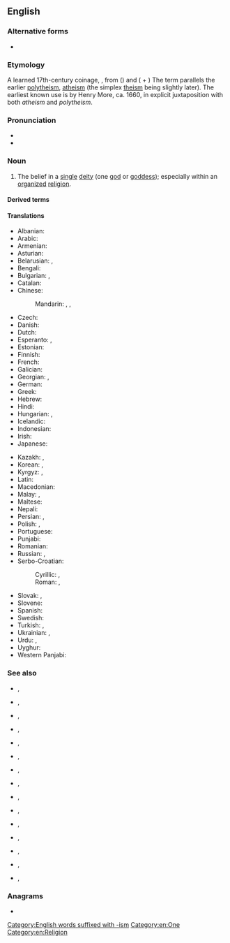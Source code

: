 {{also|mono-theism|mono theism}}
{{wikipedia}}
{{wikiquote}}
==English==

===Alternative forms===
* {{alter|en|mono-theism}}

===Etymology===
A learned 17th-century coinage, {{af|en|mono-|theism}}, from ({{m|grc|μονός|t=one}}) and ({{m|grc|θεός|t=god, [[deity]]}} + {{m|grc|-ισμός}}) The term parallels the earlier [[polytheism]], [[atheism]] (the simplex [[theism]] being slightly later).
The earliest known use is by Henry More, ca. 1660, in explicit juxtaposition with both ''atheism'' and ''polytheism''.

===Pronunciation===
* {{IPA|en|/ˌmɑnoʊ̯ˈθiɪzm̩/}}
* {{audio|en|en-us-monotheism.ogg|Audio (US)}}

===Noun===
{{en-noun|~}}

# The belief in a [[single]] [[deity]] (one [[god]] or [[goddess]]); especially within an [[organize]]d [[religion]].

====Derived terms====
{{col4|en
|{{l|en|alethomonotheism}}, {{l|en|Alethomonotheism}}
|{{l|en|aletho-monotheism}}, {{l|en|Aletho-monotheism}}
|{{l|en|postmonotheism}}, {{l|en|Postmonotheism}}
|{{l|en|post-monotheism}}, {{l|en|Post-monotheism}}
|{{l|en|premonotheism}}, {{l|en|Premonotheism}}
|{{l|en|pre-monotheism}}, {{l|en|Pre-monotheism}}
|{{l|en|protomonotheism}}, {{l|en|Protomonotheism}}
|{{l|en|proto-monotheism}}, {{l|en|Proto-monotheism}}
|{{l|en|pseudomonotheism}}, {{l|en|Pseudomonotheism}}
|{{l|en|pseudo-monotheism}}, {{l|en|Pseudo-monotheism}}
}}

====Translations====
{{trans-top|belief in one God}}
* Albanian: {{t|sq|monoteizmi|?}}
* Arabic: {{t|ar|تَوْحِيد|m}}
* Armenian: {{t-needed|hy}}
* Asturian: {{t+|ast|monoteísmu|m}}
* Belarusian: {{t|be|монатэі́зм|m}}, {{t|be|адзінабо́жжа|n}}
* Bengali: {{t|bn|একেশ্বরবাদ}}
* Bulgarian: {{t|bg|монотеи́зъм|m}}, {{t|bg|единобо́жие|n}}
* Catalan: {{t|ca|monoteisme|m}}
* Chinese:
*: Mandarin: {{t+|cmn|一神教|tr=yīshénjiào}}, {{t+|cmn|一神論}}, {{t+|cmn|一神论|tr=yīshénlùn}}
* Czech: {{t|cs|monoteismus|m}}
* Danish: {{t+|da|monoteisme|c}}
* Dutch: {{t+|nl|monotheïsme|n}}
* Esperanto: {{t|eo|monoteismo}}, {{t|eo|unudiismo}}
* Estonian: {{t|et|monoteism}}
* Finnish: {{t+|fi|monoteismi}}
* French: {{t+|fr|monothéisme|m}}
* Galician: {{t+|gl|monoteísmo|m}}
* Georgian: {{t|ka|მონოთეიზმი}}, {{t|ka|ერთღმერთიანობა}}
* German: {{t+|de|Monotheismus|m}}
* Greek: {{t+|el|μονοθεϊσμός|m}}
* Hebrew: {{t|he|מוֹנוֹתֵאִיזְם|m|tr=monote'izm}}
* Hindi: {{t+|hi|एकेश्वरवाद|m}}
* Hungarian: {{t+|hu|egyistenhit}}, {{t+|hu|monoteizmus}}
* Icelandic: {{t|is|eingyðistrú|f}}
* Indonesian: {{t+|id|monoteisme}}
* Irish: {{t|ga|aondiachas|m}}
* Japanese: {{t+|ja|一神教|tr=いっしんきょう, isshinkyō}}
{{trans-mid}}
* Kazakh: {{t|kk|бірқұдайлық}}, {{t|kk|біртәңірлік}}
* Korean: {{t+|ko|일신교(一神教)}} {{qualifier|in a specific faith}}, {{t|ko|일신론(一神論)|tr=ilsinnon}} {{qualifier|general}}
* Kyrgyz: {{t|ky|биркудайчылык}}, {{t|ky|биртеңирчилик}}
* Latin: {{t|la|monotheïsmus|m}}
* Macedonian: {{t|mk|монотеизам|m}}
* Malay: {{t+|ms|monoteisme}}, {{t|ms|tauhid}} {{qualifier|Islam}}
* Maltese: {{t|mt|monoteiżmu|m}}
* Nepali: {{t+|ne|एकेश्वरवाद}}
* Persian: {{t|fa|یکتاپرستی|tr=yektâparasti}}, {{t+|fa|توحید|tr=towhid}}
* Polish: {{t+|pl|monoteizm|m-in}}, {{t+|pl|jedynobóstwo|n}}
* Portuguese: {{t+|pt|monoteísmo|m}}
* Punjabi: {{t+|pa|ਅਦਵੈਤਵਾਦ|m}}
* Romanian: {{t+|ro|monoteism|n}}
* Russian: {{t+|ru|монотеи́зм|m|tr=monotɛízm}}, {{t+|ru|единобо́жие|n}}
* Serbo-Croatian:
*: Cyrillic: {{t|sh|монотеѝзам|m}}, {{t|sh|једно̀боштво|n}}
*: Roman: {{t+|sh|monoteìzam|m}}, {{t+|sh|jednòboštvo|n}}
* Slovak: {{t+|sk|monoteizmus|m}}, {{t|sk|jednobožstvo|n}}
* Slovene: {{t+|sl|monoteizem|m}}
* Spanish: {{t+|es|monoteísmo|m}}
* Swedish: {{t+|sv|monoteism|c}}
* Turkish: {{t+|tr|tektanrıcılık}}, {{t+|tr|monoteizm}}
* Ukrainian: {{t|uk|монотеї́зм|m}}, {{t|uk|єдинобо́жжя|n}}
* Urdu: {{t|ur|توحید|tr=tauhīd|f}}, {{t|ur|واحدانیت|f|tr=vāhdāniyat}}
* Uyghur: {{t-needed|ug}}
* Western Panjabi: {{t|pnb|واحدپرستی|f|tr=vāhidparastī}}
{{trans-bottom}}

===See also===
* {{l|en|binitarianism}}, {{l|en|Binitarianism}}
* {{l|en|bitheism}}, {{l|en|Bitheism}}
* {{l|en|deism}}, {{l|en|Deism}}
* {{l|en|ditheism}}, {{l|en|Ditheism}}
* {{l|en|duotheism}}, {{l|en|Duotheism}}
* {{l|en|henotheism}}, {{l|en|Henotheism}}
* {{l|en|polytheism}}, {{l|en|Polytheism}}
* {{l|en|quadrinitarianism}}, {{l|en|Quadrinitarianism}}
* {{l|en|septarianism}}, {{l|en|Septarianism}}
* {{l|en|septenarianism}}, {{l|en|Septenarianism}}
* {{l|en|theism}}, {{l|en|Theism}}
* {{l|en|trinitarianism}}, {{l|en|Trinitarianism}}
* {{l|en|tritheism}}, {{l|en|Tritheism}}
* {{l|en|triunitarianism}}, {{l|en|Triunitarianism}}
* {{l|en|unitarianism}}, {{l|en|Unitarianism}}

===Anagrams===
* {{anagrams|en|a=ehimmnoost|neo-Thomism|nomotheism|theomonism}}

[[Category:English words suffixed with -ism]]
[[Category:en:One]]
[[Category:en:Religion]]